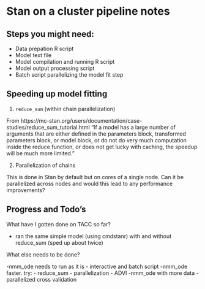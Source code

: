 # Stan on a cluster pipeline notes

## Steps you might need:

- Data prepation R script
- Model text file
- Model compilation and running R script
- Model output processing script
- Batch script parallelizing the model fit step

## Speeding up model fitting

1. `reduce_sum` (within chain parallelization)

From https://mc-stan.org/users/documentation/case-studies/reduce_sum_tutorial.html
"If a model has a large number of arguments that are either defined in the parameters block, transformed parameters block, or model block, or do not do very much computation inside the reduce function, or does not get lucky with caching, the speedup will be much more limited."

2. Parallelization of chains

This is done in Stan by default but on cores of a single node. Can it be parallelized across nodes and would this lead to any performance improvements?

## Progress and Todo's

What have I gotten done on TACC so far?

- ran the same simple model (using cmdstanr) with and without reduce_sum (sped up about twice)

What else needs to be done?

-nmm_ode needs to run as it is
  - interactive and batch script
-nmm_ode faster. try:
  - reduce_sum
  - parallelization
  - ADVI
-nmm_ode with more data
-parallelized cross validation